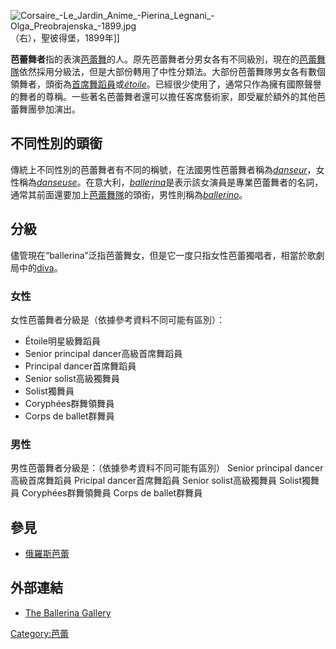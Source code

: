 {{unreferenced|time=2013-09-01T15:05:02+00:00}}
[[File:Corsaire_-Le_Jardin_Anime_-Pierina_Legnani_-Olga_Preobrajenska_-1899.jpg|thumb]]（右），聖彼得堡，1899年]]

'''芭蕾舞者'''指的表演[[芭蕾舞|芭蕾舞]]的人。原先芭蕾舞者分男女各有不同級別，現在的[[芭蕾舞隊|芭蕾舞隊]]依然採用分級法，但是大部份轉用了中性分類法。大部份芭蕾舞隊男女各有數個領舞者，頭銜為[[首席舞蹈員|首席舞蹈員]]或''[[Wikt:étoile|étoile]]''。''{{Lang|it|prima ballerina assoluta}}''已經很少使用了，通常只作為擁有國際聲譽的舞者的尊稱。一些著名芭蕾舞者還可以擔任客席藝術家，即受雇於額外的其他芭蕾舞團參加演出。

== 不同性別的頭銜 ==
傳統上不同性別的芭蕾舞者有不同的稱號，在法國男性芭蕾舞者稱為''[[Wikt:danseur|danseur]]''，女性稱為''[[Wikt:danseuse|danseuse]]''。在意大利，''[[Wikt:ballerina|ballerina]]''是表示該女演員是專業芭蕾舞者的名詞，通常其前面還要加上[[芭蕾舞隊|芭蕾舞隊]]的頭銜，男性則稱為''[[Wikt:ballerino|ballerino]]''。

== 分級 ==
儘管現在“ballerina”泛指芭蕾舞女，但是它一度只指女性芭蕾獨唱者，相當於歌劇局中的[[diva|diva]]。

=== 女性 ===
女性芭蕾舞者分級是（依據參考資料不同可能有區別）：

*Étoile明星級舞蹈員
*Senior principal dancer高級首席舞蹈員
*Principal dancer首席舞蹈員
*Senior solist高級獨舞員
*Solist獨舞員
*Coryphées群舞領舞員
*Corps de ballet群舞員

=== 男性 ===
男性芭蕾舞者分級是：（依據參考資料不同可能有區別）
Senior principal dancer高級首席舞蹈員
Pricipal dancer首席舞蹈員
Senior solist高級獨舞員
Solist獨舞員
Coryphées群舞領舞員
Corps de ballet群舞員

== 參見 ==
* [[俄羅斯芭蕾|俄羅斯芭蕾]]

== 外部連結 ==
{{Commons|Category:Ballerinas|芭蕾舞者}}

* [http://www.ballerinagallery.com The Ballerina Gallery] {{Wayback|url=http://www.ballerinagallery.com/ |date=20200514124620 }}

{{Ballet|state=collapsed}}

[[Category:芭蕾|Category:芭蕾]]